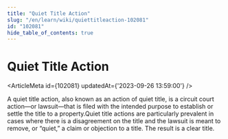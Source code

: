 ```yaml
---
title: "Quiet Title Action"
slug: "/en/learn/wiki/quiettitleaction-102081"
id: "102081"
hide_table_of_contents: true
---
```



# Quiet Title Action

<ArticleMeta id={102081} updatedAt={'2023-09-26 13:59:00'} />
<div className='border-solid border-b border-t-0 my-4 border-[var(--ifm-color-gray-300)]' />

A quiet title action, also known as an action of quiet title, is a circuit court action—or lawsuit—that is filed with the intended purpose to establish or settle the title to a property.Quiet title actions are particularly prevalent in cases where there is a disagreement on the title and the lawsuit is meant to remove, or “quiet,” a claim or objection to a title. The result is a clear title.
